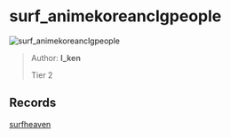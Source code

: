 
# surf_animekoreanclgpeople

![surf_animekoreanclgpeople](https://raw.githubusercontent.com/Sayt123/SurfMapPics/Maps-and-bonuses/csgo/surf_animekoreanclgpeople.jpg)

> Author: **I_ken**
>
> Tier 2

## Records

[surfheaven](https://surfheaven.eu/map/surf_animekoreanclgpeople)
